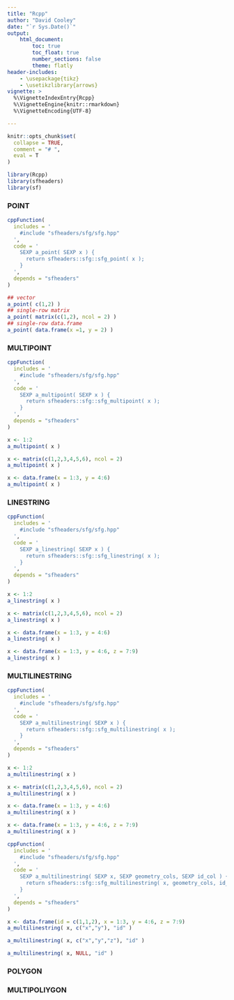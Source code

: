 ```yaml
---
title: "Rcpp"
author: "David Cooley"
date: "`r Sys.Date()`"
output: 
    html_document:
        toc: true
        toc_float: true
        number_sections: false
        theme: flatly
header-includes: 
    - \usepackage{tikz}
    - \usetikzlibrary{arrows}
vignette: >
  %\VignetteIndexEntry{Rcpp}
  %\VignetteEngine{knitr::rmarkdown}
  %\VignetteEncoding{UTF-8}

---
```


```r
knitr::opts_chunk$set(
  collapse = TRUE,
  comment = "# ",
  eval = T
)
```

```r
library(Rcpp)
library(sfheaders)
library(sf)
```



### POINT

```r

cppFunction(
  includes = '
    #include "sfheaders/sfg/sfg.hpp"
  ',
  code = '
    SEXP a_point( SEXP x ) {
      return sfheaders::sfg::sfg_point( x );
    }
  ',
  depends = "sfheaders"
)

## vector
a_point( c(1,2) )
## single-row matrix
a_point( matrix(c(1,2), ncol = 2) )
## single-row data.frame
a_point( data.frame(x =1, y = 2) )
```


### MULTIPOINT

```r

cppFunction(
  includes = '
    #include "sfheaders/sfg/sfg.hpp"
  ',
  code = '
    SEXP a_multipoint( SEXP x ) {
      return sfheaders::sfg::sfg_multipoint( x );
    }
  ',
  depends = "sfheaders"
)

x <- 1:2
a_multipoint( x )

x <- matrix(c(1,2,3,4,5,6), ncol = 2)
a_multipoint( x )

x <- data.frame(x = 1:3, y = 4:6)
a_multipoint( x )
```

### LINESTRING

```r

cppFunction(
  includes = '
    #include "sfheaders/sfg/sfg.hpp"
  ',
  code = '
    SEXP a_linestring( SEXP x ) {
      return sfheaders::sfg::sfg_linestring( x );
    }
  ',
  depends = "sfheaders"
)

x <- 1:2
a_linestring( x )

x <- matrix(c(1,2,3,4,5,6), ncol = 2)
a_linestring( x )

x <- data.frame(x = 1:3, y = 4:6)
a_linestring( x )

x <- data.frame(x = 1:3, y = 4:6, z = 7:9)
a_linestring( x )

```


### MULTILINESTRING


```r

cppFunction(
  includes = '
    #include "sfheaders/sfg/sfg.hpp"
  ',
  code = '
    SEXP a_multilinestring( SEXP x ) {
      return sfheaders::sfg::sfg_multilinestring( x );
    }
  ',
  depends = "sfheaders"
)

x <- 1:2
a_multilinestring( x )

x <- matrix(c(1,2,3,4,5,6), ncol = 2)
a_multilinestring( x )

x <- data.frame(x = 1:3, y = 4:6)
a_multilinestring( x )

x <- data.frame(x = 1:3, y = 4:6, z = 7:9)
a_multilinestring( x )
```


```r

cppFunction(
  includes = '
    #include "sfheaders/sfg/sfg.hpp"
  ',
  code = '
    SEXP a_multilinestring( SEXP x, SEXP geometry_cols, SEXP id_col ) {
      return sfheaders::sfg::sfg_multilinestring( x, geometry_cols, id_col );
    }
  ',
  depends = "sfheaders"
)

x <- data.frame(id = c(1,1,2), x = 1:3, y = 4:6, z = 7:9)
a_multilinestring( x, c("x","y"), "id" )

a_multilinestring( x, c("x","y","z"), "id" )

a_multilinestring( x, NULL, "id" )


```

### POLYGON


### MULTIPOLIYGON






